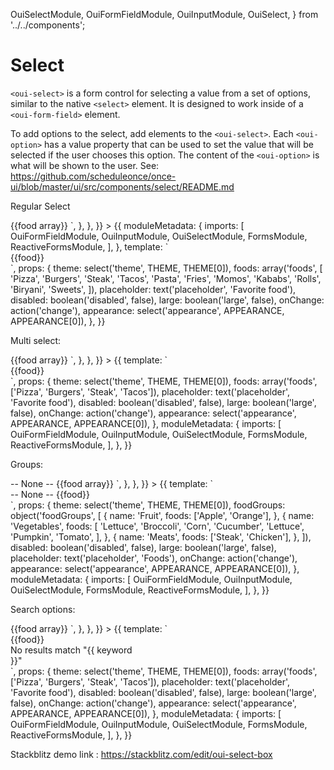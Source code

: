   OuiSelectModule,
  OuiFormFieldModule,
  OuiInputModule,
  OuiSelect,
} from '../../components';

<Meta title="FORM FIELD/Select" />

# Select

`<oui-select>` is a form control for selecting a value from a set of options, similar to the native `<select>` element. It is designed to work inside of a `<oui-form-field>` element.

To add options to the select, add elements to the `<oui-select>`. Each `<oui-option>` has a value property that can be used to set the value that will be selected if the user chooses this option. The content of the `<oui-option>` is what will be shown to the user. See: https://github.com/scheduleonce/once-ui/blob/master/ui/src/components/select/README.md

Regular Select

<Canvas>
  <Story
    name="Regular"
    height="350px"
    parameters={{
      docs: {
        source: {
          code: `<oui-form-field>
  <oui-select large placeholder="Favorite food">
    <oui-option *ngFor="let food of foods" [value]="food">
      {{food array}}
    </oui-option>
  </oui-select>
</oui-form-field>`,
        },
      },
    }}
  >
    {{
      moduleMetadata: {
        imports: [
          OuiFormFieldModule,
          OuiInputModule,
          OuiSelectModule,
          FormsModule,
          ReactiveFormsModule,
        ],
      },
      template: `
    <div style="width: 213px;">
    <oui-form-field [appearance]="appearance">
        <oui-select (selectionChange)="onChange($event)" ngClass="{{theme}}" [large]="large" [placeholder]="placeholder" [disabled]="disabled">
          <oui-option *ngFor="let food of foods" [value]="food">
            {{food}}
          </oui-option>
        </oui-select>
      </oui-form-field>
    </div>
    `,
      props: {
        theme: select('theme', THEME, THEME[0]),
        foods: array('foods', [
          'Pizza',
          'Burgers',
          'Steak',
          'Tacos',
          'Pasta',
          'Fries',
          'Momos',
          'Kababs',
          'Rolls',
          'Biryani',
          'Sweets',
        ]),
        placeholder: text('placeholder', 'Favorite food'),
        disabled: boolean('disabled', false),
        large: boolean('large', false),
        onChange: action('change'),
        appearance: select('appearance', APPEARANCE, APPEARANCE[0]),
      },
    }}
  </Story>
</Canvas>

Multi select:

<Canvas>
  <Story
    name="Multi select"
    height="300px"
    parameters={{
      docs: {
        source: {
          code: `<oui-form-field>
  <oui-select large placeholder="Favorite food" multiple>
    <oui-option *ngFor="let food of foods" [value]="food">
      {{food array}}
    </oui-option>
  </oui-select>
</oui-form-field>`,
        },
      },
    }}
  >
    {{
      template: `
    <div style="width: 213px;">
    <oui-form-field [appearance]="appearance">
        <oui-select (selectionChange)="onChange($event)" ngClass="{{theme}}" [large]="large" [placeholder]="placeholder" multiple [disabled]="disabled">
          <oui-option *ngFor="let food of foods" [value]="food">
            {{food}}
          </oui-option>
        </oui-select>
      </oui-form-field>
    </div>
    `,
      props: {
        theme: select('theme', THEME, THEME[0]),
        foods: array('foods', ['Pizza', 'Burgers', 'Steak', 'Tacos']),
        placeholder: text('placeholder', 'Favorite food'),
        disabled: boolean('disabled', false),
        large: boolean('large', false),
        onChange: action('change'),
        appearance: select('appearance', APPEARANCE, APPEARANCE[0]),
      },
      moduleMetadata: {
        imports: [
          OuiFormFieldModule,
          OuiInputModule,
          OuiSelectModule,
          FormsModule,
          ReactiveFormsModule,
        ],
      },
    }}
  </Story>
</Canvas>

Groups:

<Canvas>
  <Story
    name="Groups"
    height="350px"
    parameters={{
      docs: {
        source: {
          code: `<oui-form-field>
  <oui-select large placeholder="Favorite food" multiple>
    <oui-option>-- None --</oui-option>
    <oui-optgroup *ngFor="let group of foodGroups" [label]="group.name">
        <oui-option *ngFor="let food of foods" [value]="food">
        {{food array}}
        </oui-option>
    </oui-optgroup>
  </oui-select>
</oui-form-field>`,
        },
      },
    }}
  >
    {{
      template: `
    <div style="width: 213px;">
    <oui-form-field [appearance]="appearance">
        <oui-select ngClass="{{theme}}" (selectionChange)="onChange($event)" [large]="large" [placeholder]="placeholder" [disabled]="disabled">
          <oui-option>-- None --</oui-option>
          <oui-optgroup *ngFor="let group of foodGroups" [label]="group.name">
            <oui-option *ngFor="let food of group.foods" [value]="food">
              {{food}}
            </oui-option>
          </oui-optgroup>
        </oui-select>
      </oui-form-field>
    </div>
    `,
      props: {
        theme: select('theme', THEME, THEME[0]),
        foodGroups: object('foodGroups', [
          {
            name: 'Fruit',
            foods: ['Apple', 'Orange'],
          },
          {
            name: 'Vegetables',
            foods: [
              'Lettuce',
              'Broccoli',
              'Corn',
              'Cucumber',
              'Lettuce',
              'Pumpkin',
              'Tomato',
            ],
          },
          {
            name: 'Meats',
            foods: ['Steak', 'Chicken'],
          },
        ]),
        disabled: boolean('disabled', false),
        large: boolean('large', false),
        placeholder: text('placeholder', 'Foods'),
        onChange: action('change'),
        appearance: select('appearance', APPEARANCE, APPEARANCE[0]),
      },
      moduleMetadata: {
        imports: [
          OuiFormFieldModule,
          OuiInputModule,
          OuiSelectModule,
          FormsModule,
          ReactiveFormsModule,
        ],
      },
    }}
  </Story>
</Canvas>

Search options:

<Canvas>
  <Story
    name="Search options"
    height="300px"
    parameters={{
      docs: {
        source: {
          code: `<oui-form-field>
  <oui-select large placeholder="Favorite food" multiple>
    <oui-select-search [(ngModel)]="keyword"></oui-select-search>
    <oui-option *ngFor="let food of (foods | filterOptions: keyword)" [value]="food">
      {{food array}}
    </oui-option>
  </oui-select>
</oui-form-field>`,
        },
      },
    }}
  >
    {{
      template: `
    <div style="width: 213px;">
      <oui-form-field [appearance]="appearance">
        <oui-select (selectionChange)="onChange($event)" ngClass="{{theme}}" [large]="large" [placeholder]="placeholder" [disabled]="disabled">
          <oui-select-search [(ngModel)]="keyword"></oui-select-search>
          <oui-option *ngFor="let food of (foods | filterOptions: keyword)" [value]="food">
            {{food}}
          </oui-option>
          <div
            *ngIf="!(foods | filterOptions: keyword).length"
            class="noResults"
          >
            No results match "{{ keyword }}"
          </div>
        </oui-select>
      </oui-form-field>
    </div>
    `,
      props: {
        theme: select('theme', THEME, THEME[0]),
        foods: array('foods', ['Pizza', 'Burgers', 'Steak', 'Tacos']),
        placeholder: text('placeholder', 'Favorite food'),
        disabled: boolean('disabled', false),
        large: boolean('large', false),
        onChange: action('change'),
        appearance: select('appearance', APPEARANCE, APPEARANCE[0]),
      },
      moduleMetadata: {
        imports: [
          OuiFormFieldModule,
          OuiInputModule,
          OuiSelectModule,
          FormsModule,
          ReactiveFormsModule,
        ],
      },
    }}
  </Story>
</Canvas>

Stackblitz demo link : https://stackblitz.com/edit/oui-select-box

<ArgsTable of={OuiSelect} />
